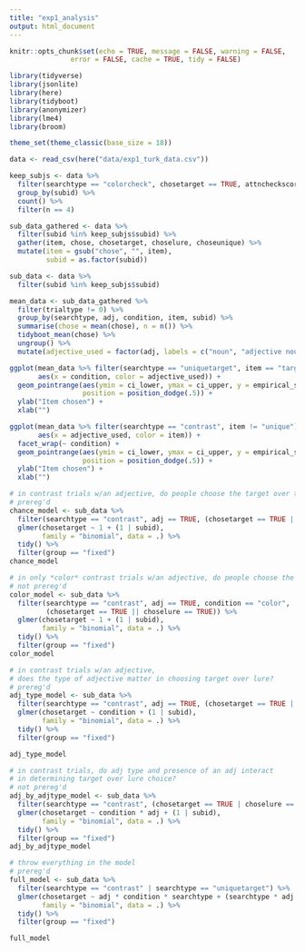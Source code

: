 ```yaml
---
title: "exp1_analysis"
output: html_document
---
```


```r
knitr::opts_chunk$set(echo = TRUE, message = FALSE, warning = FALSE, 
               error = FALSE, cache = TRUE, tidy = FALSE)

library(tidyverse)
library(jsonlite)
library(here)
library(tidyboot)
library(anonymizer)
library(lme4)
library(broom)

theme_set(theme_classic(base_size = 18))
```

```r
data <- read_csv(here("data/exp1_turk_data.csv"))

keep_subjs <- data %>%
  filter(searchtype == "colorcheck", chosetarget == TRUE, attncheckscore >= 6) %>%
  group_by(subid) %>%
  count() %>%
  filter(n == 4)

sub_data_gathered <- data %>%
  filter(subid %in% keep_subjs$subid) %>%
  gather(item, chose, chosetarget, choselure, choseunique) %>%
  mutate(item = gsub("chose", "", item),
         subid = as.factor(subid))

sub_data <- data %>%
  filter(subid %in% keep_subjs$subid)

mean_data <- sub_data_gathered %>%
  filter(trialtype != 0) %>%
  group_by(searchtype, adj, condition, item, subid) %>%
  summarise(chose = mean(chose), n = n()) %>%
  tidyboot_mean(chose) %>%
  ungroup() %>%
  mutate(adjective_used = factor(adj, labels = c("noun", "adjective noun")))
```

```r
ggplot(mean_data %>% filter(searchtype == "uniquetarget", item == "target"), 
       aes(x = condition, color = adjective_used)) +
  geom_pointrange(aes(ymin = ci_lower, ymax = ci_upper, y = empirical_stat),
                  position = position_dodge(.5)) + 
  ylab("Item chosen") + 
  xlab("")

ggplot(mean_data %>% filter(searchtype == "contrast", item != "unique"), 
       aes(x = adjective_used, color = item)) +
  facet_wrap(~ condition) +
  geom_pointrange(aes(ymin = ci_lower, ymax = ci_upper, y = empirical_stat),
                  position = position_dodge(.5)) + 
  ylab("Item chosen") + 
  xlab("")
```

```r
# in contrast trials w/an adjective, do people choose the target over the lure?
# prereg'd
chance_model <- sub_data %>%
  filter(searchtype == "contrast", adj == TRUE, (chosetarget == TRUE || choselure == TRUE)) %>%
  glmer(chosetarget ~ 1 + (1 | subid),
        family = "binomial", data = .) %>%
  tidy() %>%
  filter(group == "fixed")
chance_model

# in only *color* contrast trials w/an adjective, do people choose the target over the lure?
# not prereg'd
color_model <- sub_data %>%
  filter(searchtype == "contrast", adj == TRUE, condition == "color",
         (chosetarget == TRUE || choselure == TRUE)) %>%
  glmer(chosetarget ~ 1 + (1 | subid),
        family = "binomial", data = .) %>%
  tidy() %>%
  filter(group == "fixed")
color_model

# in contrast trials w/an adjective, 
# does the type of adjective matter in choosing target over lure?
# prereg'd
adj_type_model <- sub_data %>%
  filter(searchtype == "contrast", adj == TRUE, (chosetarget == TRUE | choselure == TRUE)) %>%
  glmer(chosetarget ~ condition + (1 | subid),
        family = "binomial", data = .) %>%
  tidy() %>%
  filter(group == "fixed")

adj_type_model

# in contrast trials, do adj type and presence of an adj interact 
# in determining target over lure choice?
# not prereg'd
adj_by_adjtype_model <- sub_data %>%
  filter(searchtype == "contrast", (chosetarget == TRUE | choselure == TRUE)) %>%
  glmer(chosetarget ~ condition * adj + (1 | subid),
        family = "binomial", data = .) %>%
  tidy() %>%
  filter(group == "fixed")
adj_by_adjtype_model

# throw everything in the model
# prereg'd
full_model <- sub_data %>%
  filter(searchtype == "contrast" | searchtype == "uniquetarget") %>%
  glmer(chosetarget ~ adj * condition * searchtype + (searchtype * adj | subid),
        family = "binomial", data = .) %>%
  tidy() %>%
  filter(group == "fixed")

full_model
```


